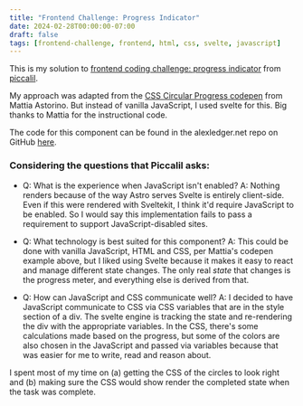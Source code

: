 ```yaml
---
title: "Frontend Challenge: Progress Indicator"
date: 2024-02-28T00:00:00-07:00
draft: false
tags: [frontend-challenge, frontend, html, css, svelte, javascript]
---
```



<ProgressIndicator client:only />

This is my solution to [frontend coding challenge: progress indicator](https://piccalil.li/blog/challenge-009-progress-indicator) from [piccalil](https://piccalil.li/).

My approach was adapted from the [CSS Circular Progress codepen](https://codepen.io/equinusocio/pen/OJMBpdK) from Mattia Astorino.
But instead of vanilla JavaScript, I used svelte for this. Big thanks to Mattia for the instructional code.

The code for this component can be found in the alexledger.net repo on GitHub [here](https://github.com/aled1027/alexledger.net/blob/main/src/components/ProgressIndicator.svelte).

### Considering the questions that Piccalil asks:

- Q: What is the experience when JavaScript isn't enabled?
  A: Nothing renders because of the way Astro serves Svelte is entirely client-side. Even if this were rendered with Sveltekit, I think it'd require JavaScript to be enabled. So I would say this implementation fails to pass a requirement to support JavaScript-disabled sites.

- Q: What technology is best suited for this component?
  A: This could be done with vanilla JavaScript, HTML and CSS, per Mattia's codepen example above, but I liked using Svelte because it makes it easy to react and manage different state changes. The only real _state_ that changes is the progress meter, and everything else is derived from that.

- Q: How can JavaScript and CSS communicate well?
  A: I decided to have JavaScript communicate to CSS via CSS variables that are in the style section of a div. The svelte engine is tracking the state and re-rendering the div with the appropriate variables. In the CSS, there's some calculations made based on the progress, but some of the colors are also chosen in the JavaScript and passed via variables because that was easier for me to write, read and reason about.

I spent most of my time on (a) getting the CSS of the circles to look right and (b) making sure the CSS would show render the completed state when the task was complete.

